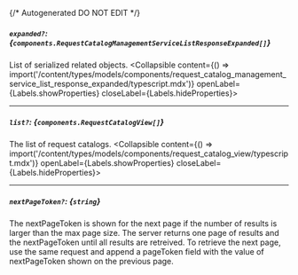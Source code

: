 {/* Autogenerated DO NOT EDIT  */}

##### `expanded?`: *{`components.RequestCatalogManagementServiceListResponseExpanded[]`}*
List of serialized related objects.
<Collapsible content={() => import('/content/types/models/components/request_catalog_management_service_list_response_expanded/typescript.mdx')} openLabel={Labels.showProperties} closeLabel={Labels.hideProperties}>
</Collapsible>

---
##### `list?`: *{`components.RequestCatalogView[]`}*
The list of request catalogs.
<Collapsible content={() => import('/content/types/models/components/request_catalog_view/typescript.mdx')} openLabel={Labels.showProperties} closeLabel={Labels.hideProperties}>
</Collapsible>

---
##### `nextPageToken?`: *{`string`}*
The nextPageToken is shown for the next page if the number of results is larger than the max page size.
 The server returns one page of results and the nextPageToken until all results are retreived.
 To retrieve the next page, use the same request and append a pageToken field with the value of nextPageToken shown on the previous page.


